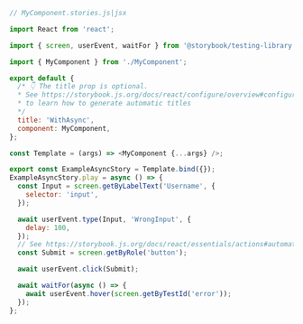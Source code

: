 ```js
// MyComponent.stories.js|jsx

import React from 'react';

import { screen, userEvent, waitFor } from '@storybook/testing-library';

import { MyComponent } from './MyComponent';

export default {
  /* 👇 The title prop is optional.
  * See https://storybook.js.org/docs/react/configure/overview#configure-story-loading
  * to learn how to generate automatic titles
  */
  title: 'WithAsync',
  component: MyComponent,
};

const Template = (args) => <MyComponent {...args} />;

export const ExampleAsyncStory = Template.bind({});
ExampleAsyncStory.play = async () => {
  const Input = screen.getByLabelText('Username', {
    selector: 'input',
  });

  await userEvent.type(Input, 'WrongInput', {
    delay: 100,
  });
  // See https://storybook.js.org/docs/react/essentials/actions#automatically-matching-args to learn how to setup logging in the Actions panel
  const Submit = screen.getByRole('button');

  await userEvent.click(Submit);

  await waitFor(async () => {
    await userEvent.hover(screen.getByTestId('error'));
  });
};
```
